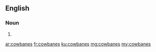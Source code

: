 ==English==

===Noun===
{{head|en|plural}}

# {{plural of|cowbane|lang=en|nocat=1}}

[[ar:cowbanes]]
[[fr:cowbanes]]
[[ku:cowbanes]]
[[mg:cowbanes]]
[[my:cowbanes]]